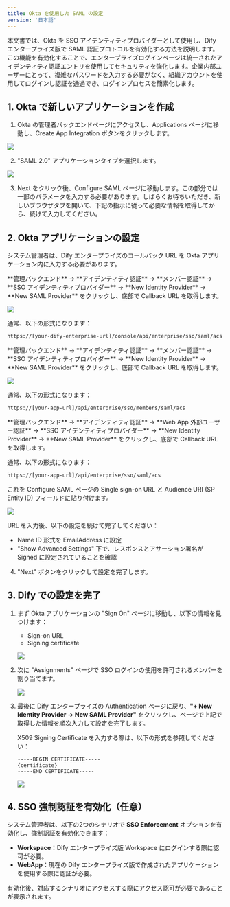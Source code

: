 ```yaml
---
title: Okta を使用した SAML の設定
version: '日本語'
---
```


本文書では、Okta を SSO アイデンティティプロバイダーとして使用し、Dify エンタープライズ版で SAML 認証プロトコルを有効化する方法を説明します。この機能を有効化することで、エンタープライズログインページは統一されたアイデンティティ認証エントリを使用してセキュリティを強化します。企業内部ユーザーにとって、複雑なパスワードを入力する必要がなく、組織アカウントを使用してログインし認証を通過でき、ログインプロセスを簡素化します。

## 1. Okta で新しいアプリケーションを作成

1. Okta の管理者バックエンドページにアクセスし、Applications ページに移動し、Create App Integration ボタンをクリックします。

![](https://assets-docs.dify.ai/2025/05/49d2eb9547c644a90a50e7ac1972b90c.png)

2. "SAML 2.0" アプリケーションタイプを選択します。

![](https://assets-docs.dify.ai/2025/05/409f64e068449c2f9dc9c3e471a36946.png)

3. Next をクリック後、Configure SAML ページに移動します。この部分では一部のパラメータを入力する必要があります。しばらくお待ちいただき、新しいブラウザタブを開いて、下記の指示に従って必要な情報を取得してから、続けて入力してください。

## 2. Okta アプリケーションの設定

システム管理者は、Dify エンタープライズのコールバック URL を Okta アプリケーション内に入力する必要があります。

<Tabs>
  <Tab title="Workspace">
  **管理バックエンド** → **アイデンティティ認証** → **メンバー認証** → **SSO アイデンティティプロバイダー** → **New Identity Provider** → **New SAML Provider** をクリックし、底部で Callback URL を取得します。

  ![](https://assets-docs.dify.ai/2025/06/a45a2d156196ae163e7944cdad7ec2da.png)

  通常、以下の形式になります：

   ```bash
   https://[your-dify-enterprise-url]/console/api/enterprise/sso/saml/acs
   ```
  </Tab>
  <Tab title="WebApp Members（内部ユーザー向け）">
  **管理バックエンド** → **アイデンティティ認証** → **メンバー認証** → **SSO アイデンティティプロバイダー** → **New Identity Provider** → **New SAML Provider** をクリックし、底部で Callback URL を取得します。

  ![](https://assets-docs.dify.ai/2025/06/a45a2d156196ae163e7944cdad7ec2da.png)

  通常、以下の形式になります：

   ```bash
   https://[your-app-url]/api/enterprise/sso/members/saml/acs
   ```
  </Tab>
  <Tab title="WebApp External Users（外部ユーザー向け）">
  **管理バックエンド** → **アイデンティティ認証** → **Web App 外部ユーザー認証** → **SSO アイデンティティプロバイダー** → **New Identity Provider** → **New SAML Provider** をクリックし、底部で Callback URL を取得します。

   通常、以下の形式になります：

   ```bash
   https://[your-app-url]/api/enterprise/sso/saml/acs
   ```
  </Tab>
</Tabs>

これを Configure SAML ページの Single sign-on URL と Audience URI (SP Entity ID) フィールドに貼り付けます。

![](https://assets-docs.dify.ai/2025/05/e6c1a1521306919ab325030adafb2d2b.png)

URL を入力後、以下の設定を続けて完了してください：
   * Name ID 形式を EmailAddress に設定
   * "Show Advanced Settings" 下で、レスポンスとアサーション署名が Signed に設定されていることを確認

4. "Next" ボタンをクリックして設定を完了します。

## 3. Dify での設定を完了

1. まず Okta アプリケーションの "Sign On" ページに移動し、以下の情報を見つけます：
   * Sign-on URL
   * Signing certificate

   ![](https://assets-docs.dify.ai/2025/05/edd232ff0c1e0a28243fdce755f8ea1b.png)

2. 次に "Assignments" ページで SSO ログインの使用を許可されるメンバーを割り当てます。

   ![](https://assets-docs.dify.ai/2025/05/7ce55440e9bce1965712e167ab8e8567.png)

3. 最後に Dify エンタープライズの Authentication ページに戻り、**"+ New Identity Provider → New SAML Provider"** をクリックし、ページで上記で取得した情報を順次入力して設定を完了します。

   X509 Signing Certificate を入力する際は、以下の形式を参照してください：

   ```
   -----BEGIN CERTIFICATE-----
   {certificate}
   -----END CERTIFICATE-----
   ```

   ![](https://assets-docs.dify.ai/2025/05/1548ea93cfa68352384295fef8b038e3.png)

## 4. SSO 強制認証を有効化（任意）

システム管理者は、以下の2つのシナリオで **SSO Enforcement** オプションを有効化し、強制認証を有効化できます：

- **Workspace**：Dify エンタープライズ版 Workspace にログインする際に認可が必要。
- **WebApp**：現在の Dify エンタープライズ版で作成されたアプリケーションを使用する際に認証が必要。

有効化後、対応するシナリオにアクセスする際にアクセス認可が必要であることが表示されます。
